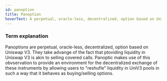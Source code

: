 ```yaml
---
id: panoption
title: Panoption
hoverText: A perpetual, oracle-less, decentralized, option based on Uniswap V3. 
---
```


### Term explanation

Panoptions are  perpetual, oracle-less, decentralized, option based on Uniswap V3. They take advange of the fact that ptoviding liquidity in Uniswap V3 is akin to selling covered calls. Panoptic makes use of this obvservation to provide an environment for the decentralized exchange of these instruments by allowing users to "reshufle" liquidity in UniV3 pools in such a way that it behaves as buying/selling options. 